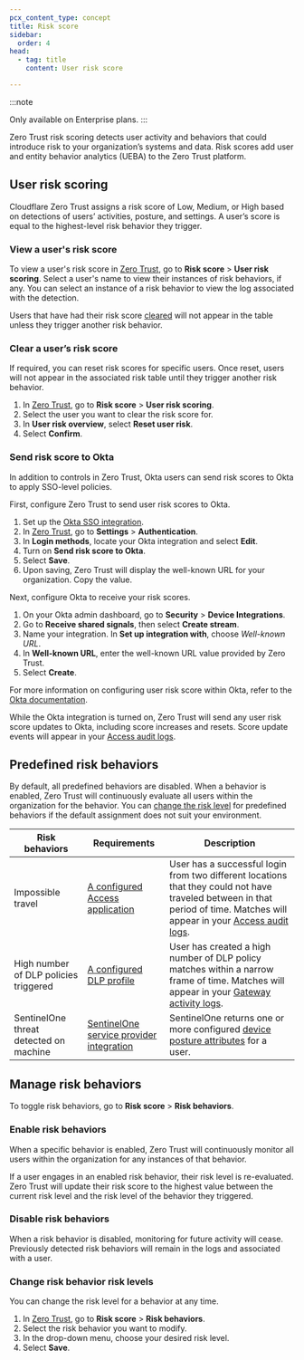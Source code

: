 ```yaml
---
pcx_content_type: concept
title: Risk score
sidebar:
  order: 4
head:
  - tag: title
    content: User risk score

---
```


:::note

Only available on Enterprise plans. 
:::

Zero Trust risk scoring detects user activity and behaviors that could introduce risk to your organization’s systems and data. Risk scores add user and entity behavior analytics (UEBA) to the Zero Trust platform.

## User risk scoring

Cloudflare Zero Trust assigns a risk score of Low, Medium, or High based on detections of users’ activities, posture, and settings. A user’s score is equal to the highest-level risk behavior they trigger.

### View a user's risk score

To view a user's risk score in [Zero Trust](https://one.dash.cloudflare.com/), go to **Risk score** > **User risk scoring**. Select a user's name to view their instances of risk behaviors, if any. You can select an instance of a risk behavior to view the log associated with the detection.

Users that have had their risk score [cleared](#clear-a-users-risk-score) will not appear in the table unless they trigger another risk behavior.

### Clear a user’s risk score

If required, you can reset risk scores for specific users. Once reset, users will not appear in the associated risk table until they trigger another risk behavior.

1. In [Zero Trust](https://one.dash.cloudflare.com/), go to **Risk score** > **User risk scoring**.
2. Select the user you want to clear the risk score for.
3. In **User risk overview**, select **Reset user risk**.
4. Select **Confirm**.

### Send risk score to Okta

In addition to controls in Zero Trust, Okta users can send risk scores to Okta to apply SSO-level policies.

First, configure Zero Trust to send user risk scores to Okta.

1. Set up the [Okta SSO integration](/cloudflare-one/identity/idp-integration/okta/).
2. In [Zero Trust](https://one.dash.cloudflare.com/), go to **Settings** > **Authentication**.
3. In **Login methods**, locate your Okta integration and select **Edit**.
4. Turn on **Send risk score to Okta**.
5. Select **Save**.
6. Upon saving, Zero Trust will display the well-known URL for your organization. Copy the value.

Next, configure Okta to receive your risk scores.

1. On your Okta admin dashboard, go to **Security** > **Device Integrations**.
2. Go to **Receive shared signals**, then select **Create stream**.
3. Name your integration. In **Set up integration with**, choose *Well-known URL*.
4. In **Well-known URL**, enter the well-known URL value provided by Zero Trust.
5. Select **Create**.

For more information on configuring user risk score within Okta, refer to the [Okta documentation](https://help.okta.com/oie/en-us/content/topics/itp/overview.htm).

While the Okta integration is turned on, Zero Trust will send any user risk score updates to Okta, including score increases and resets. Score update events will appear in your [Access audit logs](/cloudflare-one/insights/logs/audit-logs/).

## Predefined risk behaviors

By default, all predefined behaviors are disabled. When a behavior is enabled, Zero Trust will continuously evaluate all users within the organization for the behavior. You can [change the risk level](#change-risk-behavior-risk-levels) for predefined behaviors if the default assignment does not suit your environment.

| Risk behaviors                         | Requirements                                                                                                | Description                                                                                                                                                                                                            |
| -------------------------------------- | ----------------------------------------------------------------------------------------------------------- | ---------------------------------------------------------------------------------------------------------------------------------------------------------------------------------------------------------------------- |
| Impossible travel                      | [A configured Access application](/cloudflare-one/applications/)                                            | User has a successful login from two different locations that they could not have traveled between in that period of time. Matches will appear in your [Access audit logs](/cloudflare-one/insights/logs/audit-logs/). |
| High number of DLP policies triggered  | [A configured DLP profile](/cloudflare-one/policies/data-loss-prevention/dlp-profiles/)                     | User has created a high number of DLP policy matches within a narrow frame of time. Matches will appear in your [Gateway activity logs](/cloudflare-one/insights/logs/gateway-logs/).                                  |
| SentinelOne threat detected on machine | [SentinelOne service provider integration](/cloudflare-one/identity/devices/service-providers/sentinelone/) | SentinelOne returns one or more configured [device posture attributes](/cloudflare-one/identity/devices/service-providers/sentinelone/#device-posture-attributes) for a user.                                          |

## Manage risk behaviors

To toggle risk behaviors, go to **Risk score** > **Risk behaviors**.

### Enable risk behaviors

When a specific behavior is enabled, Zero Trust will continuously monitor all users within the organization for any instances of that behavior.

If a user engages in an enabled risk behavior, their risk level is re-evaluated. Zero Trust will update their risk score to the highest value between the current risk level and the risk level of the behavior they triggered.

### Disable risk behaviors

When a risk behavior is disabled, monitoring for future activity will cease. Previously detected risk behaviors will remain in the logs and associated with a user.

### Change risk behavior risk levels

You can change the risk level for a behavior at any time.

1. In [Zero Trust](https://one.dash.cloudflare.com/), go to **Risk score** > **Risk behaviors**.
2. Select the risk behavior you want to modify.
3. In the drop-down menu, choose your desired risk level.
4. Select **Save**.
